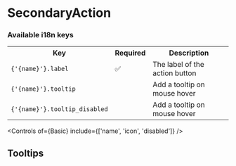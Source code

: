 
<Meta of={SecondaryActionStories} />

# SecondaryAction

<Canvas of={Basic} withToolbar sourceState="shown" />

### Available i18n keys

<table>
  <tr>
    <th>Key</th>
    <th>Required</th>
    <th>Description</th>
  </tr>
  <tr>
    <td><code>{'{name}'}.label</code></td>
    <td>✅</td>
    <td>The label of the action button</td>
  </tr>
  <tr>
    <td><code>{'{name}'}.tooltip</code></td>
    <td></td>
    <td>Add a tooltip on mouse hover</td>
  </tr>
  <tr>
    <td><code>{'{name}'}.tooltip_disabled</code></td>
    <td></td>
    <td>Add a tooltip on mouse hover</td>
  </tr>
</table>

<Controls of={Basic} include={['name', 'icon', 'disabled']} />

## Tooltips

<Canvas of={Tooltips} withToolbar sourceState="none" />

```json
{
  "label": "Edit",
  "tooltip": "Edit changes",
  "tooltip_disabled": "Edit is not available"
}
```
